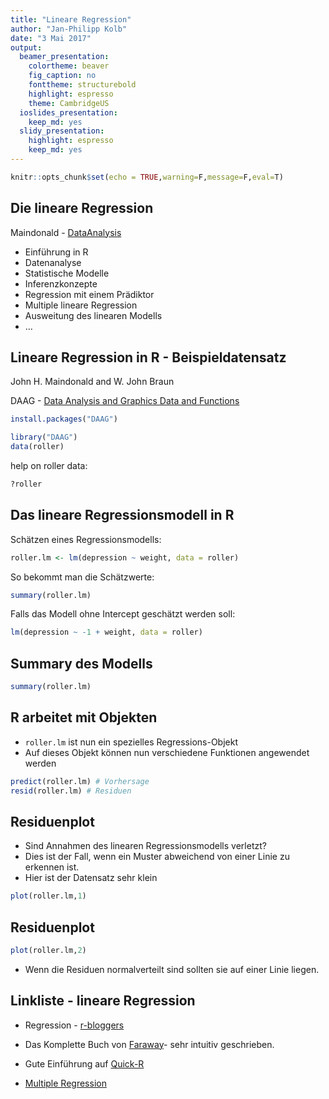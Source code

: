 ```yaml
---
title: "Lineare Regression"
author: "Jan-Philipp Kolb"
date: "3 Mai 2017"
output:
  beamer_presentation:
    colortheme: beaver
    fig_caption: no
    fonttheme: structurebold
    highlight: espresso
    theme: CambridgeUS
  ioslides_presentation:
    keep_md: yes
  slidy_presentation:
    highlight: espresso
    keep_md: yes
---
```



```r
knitr::opts_chunk$set(echo = TRUE,warning=F,message=F,eval=T)
```


## Die lineare Regression

Maindonald - [DataAnalysis](https://cran.r-project.org/doc/contrib/usingR.pdf)

-  Einführung in R 
-  Datenanalyse
-  Statistische Modelle
-  Inferenzkonzepte
-  Regression mit einem Prädiktor
-  Multiple lineare Regression
-  Ausweitung des linearen Modells
-  ...

## Lineare Regression in R - Beispieldatensatz

John H. Maindonald and W. John Braun

DAAG - [Data Analysis and Graphics Data and Functions](http://cran.ms.unimelb.edu.au/web/packages/DAAG/DAAG.pdf)

```r
install.packages("DAAG")
```


```r
library("DAAG")
data(roller)
```

help on roller data:

```r
?roller
```

## Das lineare Regressionsmodell in R

Schätzen eines Regressionsmodells:

```r
roller.lm <- lm(depression ~ weight, data = roller)
```

So bekommt man die Schätzwerte:

```r
summary(roller.lm)
```

Falls das Modell ohne Intercept geschätzt werden soll:

```r
lm(depression ~ -1 + weight, data = roller)
```


## Summary des Modells

```r
summary(roller.lm)
```

## R arbeitet mit Objekten

- `roller.lm` ist nun ein spezielles Regressions-Objekt
- Auf dieses Objekt können nun verschiedene Funktionen angewendet werden

```r
predict(roller.lm) # Vorhersage
resid(roller.lm) # Residuen
```

## Residuenplot

-  Sind Annahmen des linearen Regressionsmodells verletzt? 
-  Dies ist der Fall, wenn ein Muster abweichend von einer Linie zu erkennen ist.
-  Hier ist der Datensatz sehr klein

```r
plot(roller.lm,1)
```

## Residuenplot

```r
plot(roller.lm,2)
```

- Wenn die Residuen normalverteilt sind sollten sie auf einer Linie liegen.

## Linkliste - lineare Regression

-  Regression - [r-bloggers](http://www.r-bloggers.com/r-tutorial-series-simple-linear-regression/)

-  Das Komplette Buch von [Faraway](http://cran.r-project.org/doc/contrib/Faraway-PRA.pdf)- sehr intuitiv geschrieben.

-  Gute Einführung auf [Quick-R](http://www.statmethods.net/stats/regression.html)

- [Multiple Regression](https://www.r-bloggers.com/multiple-regression-part-1/)
